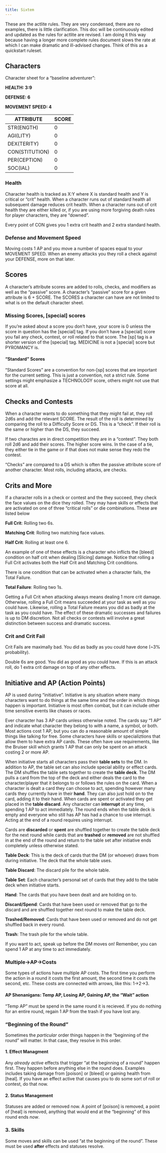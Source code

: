 ```yaml
---
title: Sixtem
---
```


These are the actlite rules. They are very condensed, there are no examples, there is little clarification. This doc will be continuously edited and updated as the rules for actlite are revised. I am doing it this way because having a longer more complete rules document slows the rate at which I can make dramatic and ill-advised changes. Think of this as a quickstart ruleset.

## Characters

Character sheet for a "baseline adventurer":

**HEALTH: 3:9** 

**DEFENSE: 6** 

**MOVEMENT SPEED: 4**

| ATTRIBUTE      | SCORE |
| -------------- | ----- |
| STR(ENGTH)     | 0     |
| AGI(LITY)      | 0     |
| DEX(TERITY)    | 0     |
| CON(STITUTION) | 0     |
| PER(CEPTION)   | 0     |
| SOC(IAL)       | 0     |

### Health

Character health is tracked as X:Y where X is standard health and Y is critical or "crit" health. When a character runs out of standard health all subsequent damage reduces crit health. When a character runs out of crit health they are either killed or, if you are using more forgiving death rules for player characters, they are "downed".

Every point of CON gives you 1 extra crit health and 2 extra standard health.

### Defense and Movement Speed

Moving costs 1 AP and you move a number of spaces equal to your MOVEMENT SPEED. When an enemy attacks you they roll a check against your DEFENSE, more on that later.

## Scores

A character's attribute scores are added to rolls, checks, and modifiers as well as the "passive" score. A character's "passive" score for a given attribute is 6 + SCORE. The SCORES a character can have are not limited to what is on the default character sheet.

### Missing Scores, [special] scores

If you're asked about a score you don't have, your score is 0 unless the score in question has the \[special] tag. If you don't have a \[special] score you fail any check, contest, or roll related to that score. The \[sp] tag is a shorter version of the \[special] tag. MEDICINE is not a \[special] score but PYROMANCY is.

#### "Standard" Scores

"Standard Scores" are a convention for non-[sp] scores that are important for the current setting. This is just a convention, not a strict rule. Some settings might emphasize a TECHNOLOGY score, others might not use that score at all.

## Checks and Contests

When a character wants to do something that they might fail at, they roll 2d6s and add the relevant SCORE. The result of the roll is determined by comparing the roll to a Difficulty Score or DS. This is a "check". If their roll is the same or higher than the DS, they succeed.

If two charactes are in direct competition they are in a "contest". They both roll 2d6 and add their scores. The higher score wins. In the case of a tie, they either tie in the game or if that does not make sense they redo the contest.

"Checks" are compared to a DS which is often the passive attribute score of another character. Most rolls, including attacks, are checks. 

## Crits and More

If a character rolls in a check or contest and the they succeed, they check the face values on the dice they rolled. They may have skills or effects that are activated on one of three "critical rolls" or die combinations. These are listed below

**Full Crit**: Rolling two 6s.  

**Matching Crit**: Rolling two matching face values.  

**Half Crit**: Rolling at least one 6.  

An example of one of these effects is a character who inflicts the \[bleed] condition on half crit when dealing \[Slicing] damage. Notice that rolling a  Full Crit activates both the Half Crit and Matching Crit conditions.

There is one condition that can be activated when a character fails, the Total Failure.

**Total Failure**: Rolling two 1s.  

Getting a Full Crit when attacking always means dealing 1 more crit damage. Otherwise, rolling a Full Crit means succeeded at your task as well as you could have. Likewise, rolling a Total Failure means you did as badly at the task as you could have. The effect of these dramatic successes and failures is up to DM discretion. Not all checks or contests will involve a great distinction between success and dramatic success. 
<!-- Why have all of these special terms and conditions to check? Differing probabilities! -->

<!-- ### You Can Probablity Skip This Section  

A roll of two d6s can resolve in 36 different ways, 36 combinations of dice. I will refer to these as "cases". Assuming a roll of 7 passes (most common DC), 21 of these cases pass (sum to >=7).

| Condition | Passing Cases | Percentage of Passing Cases | Percentage of all Cases |
| --- | --- | --- | --- |
| Crit | 1 | 4.8% | 2.8% |
| Crit Fail | 0 | 0% | 2.8% |
| Matching | 3 | 14.29% | 8.3% |
| Half Crit | 6 | 28.6% | 16.7% |

Didn't verify this. Winged it. Might be wrong. -->

### Crit and Crit Fail

Crit Fails are maximally bad. You did as badly as you could have done (~3% probability).  

Double 6s are good. You did as good as you could have. If this is an attack roll, do 1 extra crit damage on top of any other effects. 

## Initiative and AP (Action Points)

AP is used during "initiative". Initiative is any situation where many characters want to do things at the same time and the order in which things happen is important. Initiative is most often combat, but it can include other time sensitive events like chases or races.

Ever character has 3 AP cards unless otherwise noted. The cards say "1 AP" and indicate what character they belong to with a name, a symbol, or both. Most actions cost 1 AP, but you can do a reasonable amount of simple things like talking for free. Some characters have skills or specializtions that allow them to have extra AP cards. These often have use requirements, like the Bruiser skill which grants 1 AP that can only be spent on an attack costing 2 or more AP.

When initiative starts all characters pass their **table sets** to the DM. In addition to AP, the table set can also include special ability or effect cards. The DM shuffles the table sets together to create the **table deck**. The DM pulls a card from the top of the deck and either deals the card to the character/player that it belongs to or follows the rules on the card. When a character is dealt a card they can choose to act, spending however many cards they currently have in their **hand**. They can also just hold on to the card, adding it to their hand. When cards are spent or activated they get placed in the **table discard**. Any character can **interrupt** at any time, spending 1 AP to act immediately. The round ends when the table deck is empty and everyone who still has AP has had a chance to use interrupt. Acting at the end of a round requires using interrupt.

Cards are **discarded** or **spent** are shuffled together to create the table deck for the next round while cards that are **trashed** or **removed** are not shuffled in at the end of the round and return to the table set after initiative ends completely unless otherwise stated.

**Table Deck**: This is the deck of cards that the DM (or whoever) draws from during initiative. The deck that the whole table uses.  

**Table Discard**: The discard pile for the whole table.  

**Table Set**: Each character's personal set of cards that they add to the table deck when initiative starts.  

**Hand**: The cards that you have been dealt and are holding on to.  

**Discard/Spend**: Cards that have been used or removed that go to the discard and are shuffled together next round to make the table deck.  

**Trashed/Removed**: Cards that have been used or removed and do not get shuffled back in every round.  

**Trash**: The trash pile for the whole table.  

If you want to act, speak up before the DM moves on! Remember, you can spend 1 AP at any time to act immediately.  

### Multiple->AP->Costs

Some types of actions have multiple AP costs. The first time you perform the action in a round it costs the first amount, the second time it costs the second, etc. These costs are connected with arrows, like this: 1->2->3.

#### AP Shenanigans: Temp AP, Losing AP, Gaining AP, the "Wait" action

"Temp AP" must be spend in the same round it is recieved. If you do nothing for an entire round, regain 1 AP from the trash if you have lost any.

### "Beginning of the Round"

Sometimes the *particular* order things happen in the "beginning of the round" will matter. In that case, they resolve in this order.
 
#### 1. Effect Managment

Any *already active* effects that trigger "at the beginning of a round" happen first. They happen before anything else in the round does. Examples includes taking damage from \[poison] or \[bleed] or gaining health from \[heal]. If you have an effect active that causes you to do some sort of roll or contest, do that now.

#### 2. Status Management

Statuses are added or removed now. A point of \[poison] is removed, a point of \[heal] is removed, anything that would end at the "beginning" of this round ends *now*.

### 3. Skills

Some moves and skills can be used "at the beginning of the round". These must be used **after** effects and statuses resolve.